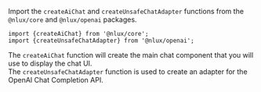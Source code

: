 Import the `createAiChat` and `createUnsafeChatAdapter` functions from the `@nlux/core` and `@nlux/openai` packages.

```tsx
import {createAiChat} from '@nlux/core';
import {createUnsafeChatAdapter} from '@nlux/openai';
```

The `createAiChat` function will create the main chat component that you will use to display the chat UI.<br />
The `createUnsafeChatAdapter` function is used to create an adapter for the OpenAI Chat Completion API.
